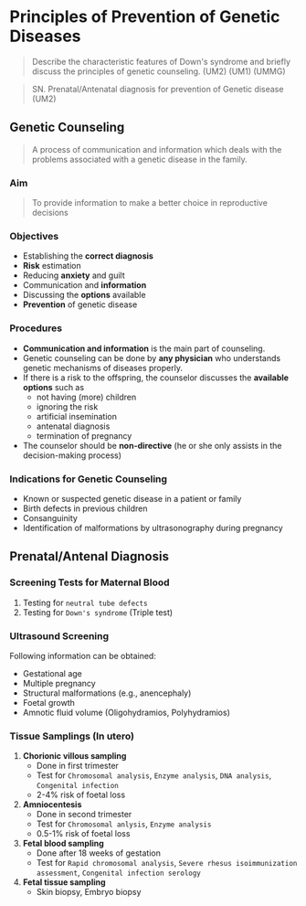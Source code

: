 # Principles of Prevention of Genetic Diseases

> Describe the characteristic features of Down's syndrome and briefly discuss the principles of genetic counseling. (UM2) (UM1) (UMMG)

> SN. Prenatal/Antenatal diagnosis for prevention of Genetic disease (UM2)

## Genetic Counseling

> A process of communication and information which deals with the problems associated with a genetic disease in the family.

### Aim

> To provide information to make a better choice in reproductive decisions

### Objectives

- Establishing the **correct diagnosis**
- **Risk** estimation
- Reducing **anxiety** and guilt
- Communication and **information**
- Discussing the **options** available
- **Prevention** of genetic disease

### Procedures

- **Communication and information** is the main part of counseling.
- Genetic counseling can be done by **any physician** who understands genetic mechanisms of diseases properly.
- If there is a risk to the offspring, the counselor discusses the **available options** such as
  - not having (more) children
  - ignoring the risk
  - artificial insemination
  - antenatal diagnosis
  - termination of pregnancy
- The counselor should be **non-directive** (he or she only assists in the decision-making process)

### Indications for Genetic Counseling


<Callout>

- Known or suspected genetic disease in a patient or family
- Birth defects in previous children
- Consanguinity
- Identification of malformations by ultrasonography during pregnancy

</Callout>

## Prenatal/Antenal Diagnosis

### Screening Tests for Maternal Blood

1. Testing for `neutral tube defects`
1. Testing for `Down's syndrome` (Triple test)

### Ultrasound Screening

Following information can be obtained:

- Gestational age
- Multiple pregnancy
- Structural malformations (e.g., anencephaly)
- Foetal growth
- Amnotic fluid volume (Oligohydramios, Polyhydramios)

### Tissue Samplings (In utero)

1. **Chorionic villous sampling**
   - Done in first trimester
   - Test for `Chromosomal analysis`, `Enzyme analysis`, `DNA analysis`, `Congenital infection`
   - 2-4% risk of foetal loss
1. **Amniocentesis**
   - Done in second trimester
   - Test for `Chromosomal anlysis`, `Enzyme analysis`
   - 0.5-1% risk of foetal loss
1. **Fetal blood sampling**
   - Done after 18 weeks of gestation
   - Test for `Rapid chromosomal analysis`, `Severe rhesus isoimmunization assessment`, `Congenital infection serology`
1. **Fetal tissue sampling**
   - Skin biopsy, Embryo biopsy
